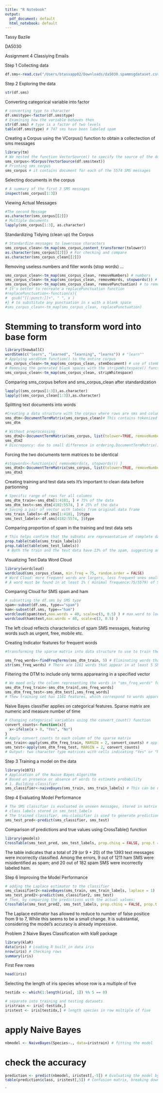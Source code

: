```yaml
---
title: "R Notebook"
output:
  pdf_document: default
  html_notebook: default
---
```


Tassy Bazile

DA5030

Assignment 4 Classiying Emails

Step 1
Collecting data
```r
df.sms<-read.csv("/Users/btassapp02/Downloads/da5030.spammsgdataset.csv",stringsAsFactors = FALSE)
```
Step 2
Exploring the data
```r
str(df.sms)
```

Converting categorical variable into factor
```r
# converting type to character
df.sms$type<-factor(df.sms$type)
# Examining how the variable behaves then
str(df.sms) # type is a factor of two levels
table(df.sms$type) # 747 sms have been labeled spam
```
Creating a Corpus using the VCorpus() function to obtain a collectection of sms messages
```r
library(tm)
# We nested the function VectorSource() to specify the source of the document, our loaded data.frame.
sms_corpus<-VCorpus(VectorSource(df.sms$text))
# Printing sms_corpus
sms_corpus # it contains document for each of the 5574 SMS messages
```

Selecting documents in the corpus
```r
# A summary of the first 3 SMS messages
inspect(sms_corpus[1:3])
```
Viewing Actual Messages
```r
#The second Message
as.character(sms_corpus[[2]])
# Multiple documents
lapply(sms_corpus[1:3], as.character)
```
Standardizing
Tidying (clean up) the Corpus
```r
# Standardize messages to lowercase characters
sms_corpus_clean<-tm_map(sms_corpus,content_transformer(tolower))
as.character(sms_corpus[[2]]) # For checking and compare
as.character(sms_corpus_clean[[2]])
```

Removing useless numbers and filler  words (stop words) ...
```r
sms_corpus_clean<-tm_map(sms_corpus_clean, removeNumbers) # numbers
sms_corpus_clean<-tm_map(sms_corpus_clean, removeWords, stopwords()) # we can specify stopwords to remove
sms_corpus_clean<-tm_map(sms_corpus_clean, removePunctuation) # to remove punctuation, but can unintendedly join words
# It's better to recreate a replacePunctuation function
#replacePunctuation<-function(x){
#  gsub("[[:punct:]]+", " ", x )
#} # to substitute any punctuation in x with a blank space
#sms_corpus_clean<-tm_map(sms_corpus_clean, replacePunctuation)

```
# Stemming to transform word into base form
```r
library(SnowballC)
wordStem(c("learn", "learned", "learning", "learns")) # "learn""
# Applying wordStem function() to the entire corpus
sms_corpus_clean<-tm_map(sms_corpus_clean, stemDocument) # use of stemDocument() transformation
# Removing the generated blank spaces with the stripeWhitespace() function
sms_corpus_clean<-tm_map(sms_corpus_clean, stripWhitespace)
```

Comparing sms_corpus before and sms_corpus_clean after standardization
```r
lapply((sms_corpus[1:3]),as.character)
lapply((sms_corpus_clean[1:3]),as.character)
```
Splitting text documents into words
```r
#Creating a data structure with the corpus where rows are sms and columns are words: sparse matrix
sms_dtm<-DocumentTermMatrix(sms_corpus_clean)# This contains tokenized corpus with default settings and apply minimal processing.It's used with manually prepared corpus.
sms_dtm

# Without preprocessing
sms_dtm2<-DocumentTermMatrix(sms_corpus, list(tolower=TRUE, removeNumbers=TRUE, stopwords=TRUE, removePunctuation=TRUE,stemming=TRUE)) # Same preprocessing steps in the same order.
sms_dtm2
# Discrepancy: due to small difference in ordering.DocumentTermMatrix() applies cleanup only after words splitting

```
Forcing the two documents term matrices to be identical
```r
#stopwords<-function(x){ removeWords(x, stopwords()) } 
sms_dtm3<-DocumentTermMatrix(sms_corpus, list(tolower=TRUE, removeNumbers=TRUE, stopwords=function(x){ removeWords(x, stopwords()) }, removePunctuation=TRUE, stemming=TRUE))
sms_dtm3
```
Creating training and test data sets
It's important to clean data before partionning
```r
# Specific range of rows for all columns
sms_dtm_train<-sms_dtm[1:4181, ] # 75% of the data
sms_dtm_test<-sms_dtm[4182:5574, ] # 25% of the data
# Saving a pair of vector with labels from original data frame
sms_train_labels<-df.sms[1:4181, ]$type
sms_test_labels<-df.sms[4182:5574, ]$type
```

Comparing proportion of spam in the training and test data sets
```r
# This helps confirm that the subsets are representative of complete data set
prop.table(table(sms_train_labels))
prop.table(table(sms_test_labels))
 # Both the train and the test data have 13% of the spam, suggesting an even distribution between the two data sets.          
```

Visualizing Text Data
Word Cloud
```r
library(wordcloud)
wordcloud(sms_corpus_clean, min.freq = 75, random.order = FALSE)
# Word Cloud: more frequent words are largers, less frequent ones smaller
# A word must be found in at least 1% ( minimal frequence:75/5579) of SMS messages to appear on the cloud.
```

Comparing Cloud for SMS spam and ham
```r
# subsetting the df.sms by SMS type
spam<-subset(df.sms, type=="spam")
ham<-subset(df.sms, type=="ham")
wordcloud(spam$text,max.words = 40, scale=c(3, 0.5) ) # max.word to look at 40 most common words; scale to adjust maximum and minimum font size in the cloud
wordcloud(ham$text,max.words = 40, scale=c(3, 0.5) ) 
```
The left cloud reflects characteristics of spam SMS messages, featuring words such as urgent, free, mobile etc.

Creating Indicator features for frequent words
```r
#transforming the sparse matrix into data structure to use to train the Naive Bayes Classifier

sms_freq_words<-findFreqTerms(sms_dtm_train, 5) # Eliminating words that appear in less than 5 SMS or 0.01 percent of record in training data
str(sms_freq_words) # There are 1161 words that appear in at least 5 SMS
```

Filtering the DTM to include only terms apparearing in a specified vector
```r
# We meed only the column representing the words in "sms_freq_words" for all rows
sms_dtm_freq_train<-sms_dtm_train[,sms_freq_words]
sms_dtm_freq_test<-sms_dtm_test[,sms_freq_words]
# Thew training set has 1161 features, which correspond to words apparearing in at least 5 SMS messages.
```

Naive Bayes classifier applies on categorical features.
Sparse matrix are numeric and measure number of time
```r
# Changing categorical variables using the convert_count() function
convert_counts<-function(x){
  x<-ifelse(x > 0, "Yes", "No")
}
# Apply convert_counts to each column of the sparse matrix
sms_train<-apply(sms_dtm_freq_train, MARGIN = 2, convert_counts) # apply() function uses the MARGIN parameter for either row(MARGIN=1) or column (MARGIN=2)
sms_test<-apply(sms_dtm_freq_test, MARGIN = 2, convert_counts)
# Output: two character type matrices with cells indicating "Yes" or "No"
```
 Step 3
 Training a model on the data
```r
library(e1071)
# Application of the Naive Bayes Algorithm
# Based on presence or absence of words to estimate probability
# 1. Building classifier
sms_classifier<-naiveBayes(sms_train, sms_train_labels) # This can be used to make prediction
```
 Step 4
 Evaluating Model Performance
```r
# The SMS classifier is evaluated on unseen messages, stored in matrix sms_test
# class labels stored in sms_test_labels
# The trained classifier, sms-classifier is used to generate prediction, and compared predicted values with true values
sms_test_pred<-predict(sms_classifier, sms_test)
```
 
Comparison of predictions and true values using CrossTable() function
```r
library(gmodels)
CrossTable(sms_test_pred, sms_test_labels, prop.chisq = FALSE, prop.t = FALSE, ddn=c('predicted', 'actual'))
```
The table indicates that a total of 29 (or 9 + 20) of the 1393 text messages were incorrectly classified. Among the errors, 9 out of 1211 ham SMS were misidentified as spam; and 20 out of 182 spam SMS were incorrectly labeled ham.

Step 6
Improving the Model Performance
```r
# adding the Laplace estimator to the classifier
sms_classifier2<-naiveBayes(sms_train, sms_train_labels, laplace = 1)
sms_test_pred2<-predict(sms_classifier2, sms_test)
# Then, by comparing the predictions with the actual values:
CrossTable(sms_test_pred2, sms_test_labels, prop.chisq = FALSE, prop.t = FALSE, ddn=c('predicted', 'actual'))
```
The Laplace estimator has allowed to reduce to number of false positice from 9 to 7, While this seems to be a small change. It is substantial, considering the model's accuracy is already impressive.

Problem 2
Naive Bayes Classification with klaR package
```r
library(klaR)
data(iris) # Loading R built_in data iris
nrow(iris) # Checking rows
summary(iris)
```
First Few rows
```r
head(iris)
```


Selecting the length of iris species whose  row is a multiple of five
```r
testidx <- which(1:length(iris[, 1]) %% 5 == 0)

# separate into training and testing datasets
iristrain <- iris[-testidx,]
iristest <- iris[testidx,] # length species in row multiple of five
```

# apply Naive Bayes
```r
nbmodel <- NaiveBayes(Species~., data=iristrain) # fitting the model
```

# check the accuracy
```r
prediction <- predict(nbmodel, iristest[,-5]) # Evaluating the model by removing the outcome variable from the test data
table(prediction$class, iristest[,5]) # Confusion matrix, breaking down the predictions by species
```

`

